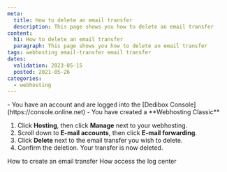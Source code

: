 ```yaml
---
meta:
  title: How to delete an email transfer
  description: This page shows you how to delete an email transfer
content:
  h1: How to delete an email transfer
  paragraph: This page shows you how to delete an email transfer
tags: webhosting email-transfer email transfer
dates:
  validation: 2023-05-15
  posted: 2021-05-26
categories:
  - webhosting
---
```


<Macro id="webhosting-online" />

<Message type="requirement">
  - You have an account and are logged into the [Dedibox Console](https://console.online.net)
  - You have created a **Webhosting Classic**
</Message>

1. Click **Hosting**, then click **Manage** next to your webhosting. 
2. Scroll down to **E-mail accounts**, then click **E-mail forwarding**. 
3. Click **Delete** next to the email transfer you wish to delete. 
4. Confirm the deletion. 
    <Message type="note">
      Your transfer is now deleted.
    </Message>


<Navigation title="See Also">
  <PreviousButton to="/webhosting/classic/how-to/create-email-transfer/">How to create an email transfer</PreviousButton>
  <NextButton to="/webhosting/classic/how-to/access-logcenter/">How access the log center</NextButton>
</Navigation> 
